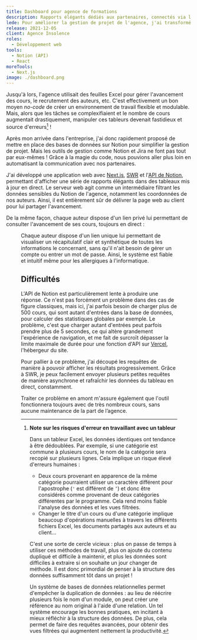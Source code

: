 ```yaml
---
title: Dashboard pour agence de formations
description: Rapports élégants dédiés aux partenaires, connectés via l'API à la base de données Notion en interne de l'agence.
lede: Pour améliorer la gestion de projet de l'agence, j'ai transformé un Excel de 500 lignes en une base de données sur Notion qui alimente une appli web de dashboard via l'API.
release: 2021-12-05
client: Agence Insolence
roles:
  - Développement web
tools:
  - Notion (API)
  - React
moreTools:
  - Next.js
image: ./dashboard.png
---
```


Jusqu'à lors, l'agence utilisait des feuilles Excel pour gérer l'avancement des cours, le recrutement des auteurs, etc. C'est effectivement un bon moyen _no-code_ de créer un environnement de travail flexible et modulable. Mais, alors que les tâches se complexifiaient et le nombre de cours augmentait drastiquement, manipuler ces tableurs devenait fastidieux et source d'erreurs[^erreurs] !

[^erreurs]: **Note sur les risques d'erreur en travaillant avec un tableur**

    Dans un tableur Excel, les données identiques ont tendance à être dédoublées. Par exemple, si une catégorie est commune à plusieurs cours, le nom de la catégorie sera recopié sur plusieurs lignes. Cela implique un risque élevé d'erreurs humaines :

    - Deux cours provenant en apparence de la même catégorie pourraient utiliser un caractère différent pour l'apostrophe (`'` est différent de `’`) et donc être considérés comme provenant de deux catégories différentes par le programme. Cela rend moins fiable l'analyse des données et les vues filtrées.
    - Changer le titre d'un cours ou d'une catégorie implique beaucoup d'opérations manuelles à travers les différents fichiers Excel, les documents partagés aux auteurs et au client...

    C'est une sorte de cercle vicieux : plus on passe de temps à utiliser ces méthodes de travail, plus on ajoute du contenu dupliqué et difficile à maintenir, et plus les données sont difficiles à extraire si on souhaite un jour changer de méthode. Il est donc primordial de penser à la structure des données suffisamment tôt dans un projet !

    Un système de bases de données relationnelles permet d'empêcher la duplication de données : au lieu de réécrire plusieurs fois le nom d'un module, on peut créer une référence au nom original à l'aide d'une relation. Un tel système encourage les bonnes pratiques, en incitant à mieux réfléchir à la structure des données. De plus, cela permet de faire des requêtes avancées, pour obtenir des vues filtrées qui augmentent nettement la productivité.

Après mon arrivée dans l'entreprise, j'ai donc rapidement proposé de mettre en place des bases de données sur Notion pour simplifier la gestion de projet. Mais les outils de gestion comme Notion et Jira ne font pas tout par eux-mêmes ! Grâce à la magie du code, nous pouvions aller plus loin en automatisant la communication avec nos partenaires.

J'ai développé une application web avec [Next.js](https://nextjs.org/), [SWR](https://swr.vercel.app/) et l'[API de Notion](https://developers.notion.com/), permettant d'afficher une série de rapports élégants dans des tableaux mis à jour en direct. Le serveur web agit comme un intermédiaire filtrant les données sensibles du Notion de l'agence, notamment les coordonnées de nos auteurs. Ainsi, il est entièrement sûr de délivrer la page web au client pour lui partager l'avancement.

De la même façon, chaque auteur dispose d'un lien privé lui permettant de consulter l'avancement de ses cours, toujours en direct :


<Figure
	src={dashboard}
	alt="Tableau de bord d'un auteur listant ses cours à réaliser et leur statut"
/>

Chaque auteur dispose d'un lien unique lui permettant de visualiser un récapitulatif clair et synthétique de toutes les informations le concernant, sans qu'il n'ait besoin de gérer un compte ou entrer un mot de passe. Ainsi, le système est fiable et intuitif même pour les allergiques à l'informatique.

## Difficultés

L'API de Notion est particulièrement lente à produire une réponse. Ce n'est pas forcément un problème dans des cas de figure classiques, mais ici, j'ai parfois besoin de charger plus de 500 cours, qui sont autant d'entrées dans la base de données, pour calculer des statistiques globales par exemple. Le problème, c'est que charger autant d'entrées peut parfois prendre plus de 5 secondes, ce qui altère grandement l'expérience de navigation, et me fait de surcroït dépasser la limite maximale de durée pour une fonction d'API sur [Vercel](https://vercel.com), l'hébergeur du site.

Pour pallier à ce problème, j'ai découpé les requêtes de manière à pouvoir afficher les résultats progressivement. Grâce à SWR, je peux facilement envoyer plusieurs petites requêtes de manière asynchrone et rafraîchir les données du tableau en direct, constamment.

Traiter ce problème en amont m'assure également que l'outil fonctionnera toujours avec de très nombreux cours, sans aucune maintenance de la part de l’agence.

